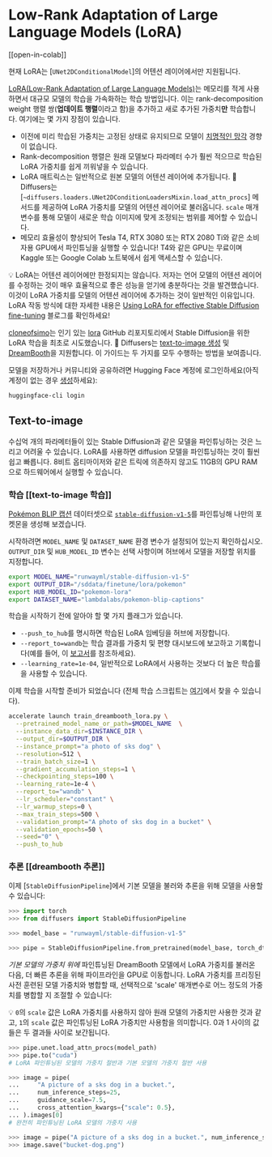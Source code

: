 <!--Copyright 2023 The HuggingFace Team. All rights reserved.

Licensed under the Apache License, Version 2.0 (the "License"); you may not use this file except in compliance with
the License. You may obtain a copy of the License at

http://www.apache.org/licenses/LICENSE-2.0

Unless required by applicable law or agreed to in writing, software distributed under the License is distributed on
an "AS IS" BASIS, WITHOUT WARRANTIES OR CONDITIONS OF ANY KIND, either express or implied. See the License for the
specific language governing permissions and limitations under the License.
-->

# Low-Rank Adaptation of Large Language Models (LoRA)

[[open-in-colab]]

<Tip warning={true}>

현재 LoRA는 [`UNet2DConditionalModel`]의 어텐션 레이어에서만 지원됩니다.

</Tip>

[LoRA(Low-Rank Adaptation of Large Language Models)](https://arxiv.org/abs/2106.09685)는 메모리를 적게 사용하면서 대규모 모델의 학습을 가속화하는 학습 방법입니다. 이는 rank-decomposition weight 행렬 쌍(**업데이트 행렬**이라고 함)을 추가하고 새로 추가된 가중치**만** 학습합니다. 여기에는 몇 가지 장점이 있습니다.

- 이전에 미리 학습된 가중치는 고정된 상태로 유지되므로 모델이 [치명적인 망각](https://www.pnas.org/doi/10.1073/pnas.1611835114) 경향이 없습니다.
- Rank-decomposition 행렬은 원래 모델보다 파라메터 수가 훨씬 적으므로 학습된 LoRA 가중치를 쉽게 끼워넣을 수 있습니다.
- LoRA 매트릭스는 일반적으로 원본 모델의 어텐션 레이어에 추가됩니다. 🧨 Diffusers는 [`~diffusers.loaders.UNet2DConditionLoadersMixin.load_attn_procs`] 메서드를 제공하여 LoRA 가중치를 모델의 어텐션 레이어로 불러옵니다. `scale` 매개변수를 통해 모델이 새로운 학습 이미지에 맞게 조정되는 범위를 제어할 수 있습니다.
- 메모리 효율성이 향상되어 Tesla T4, RTX 3080 또는 RTX 2080 Ti와 같은 소비자용 GPU에서 파인튜닝을 실행할 수 있습니다! T4와 같은 GPU는 무료이며 Kaggle 또는 Google Colab 노트북에서 쉽게 액세스할 수 있습니다.


<Tip>

💡 LoRA는 어텐션 레이어에만 한정되지는 않습니다. 저자는 언어 모델의 어텐션 레이어를 수정하는 것이 매우 효율적으로 죻은 성능을 얻기에 충분하다는 것을 발견했습니다. 이것이 LoRA 가중치를 모델의 어텐션 레이어에 추가하는 것이 일반적인 이유입니다. LoRA 작동 방식에 대한 자세한 내용은 [Using LoRA for effective Stable Diffusion fine-tuning](https://huggingface.co/blog/lora) 블로그를 확인하세요!

</Tip>

[cloneofsimo](https://github.com/cloneofsimo)는 인기 있는 [lora](https://github.com/cloneofsimo/lora) GitHub 리포지토리에서 Stable Diffusion을 위한 LoRA 학습을 최초로 시도했습니다. 🧨 Diffusers는 [text-to-image 생성](https://github.com/huggingface/diffusers/tree/main/examples/text_to_image#training-with-lora) 및 [DreamBooth](https://github.com/huggingface/diffusers/tree/main/examples/dreambooth#training-with-low-rank-adaptation-of-large-language-models-lora)을 지원합니다. 이 가이드는 두 가지를 모두 수행하는 방법을 보여줍니다.

모델을 저장하거나 커뮤니티와 공유하려면 Hugging Face 계정에 로그인하세요(아직 계정이 없는 경우 [생성](hf.co/join)하세요):

```bash
huggingface-cli login
```

## Text-to-image

수십억 개의 파라메터들이 있는 Stable Diffusion과 같은 모델을 파인튜닝하는 것은 느리고 어려울 수 있습니다. LoRA를 사용하면 diffusion 모델을 파인튜닝하는 것이 훨씬 쉽고 빠릅니다. 8비트 옵티마이저와 같은 트릭에 의존하지 않고도 11GB의 GPU RAM으로 하드웨어에서 실행할 수 있습니다.


### 학습 [[text-to-image 학습]]

[Pokémon BLIP 캡션](https://huggingface.co/datasets/lambdalabs/pokemon-blip-captions) 데이터셋으로 [`stable-diffusion-v1-5`](https://huggingface.co/runwayml/stable-diffusion-v1-5)를 파인튜닝해 나만의 포켓몬을 생성해 보겠습니다.

시작하려면 `MODEL_NAME` 및 `DATASET_NAME` 환경 변수가 설정되어 있는지 확인하십시오. `OUTPUT_DIR` 및 `HUB_MODEL_ID` 변수는 선택 사항이며 허브에서 모델을 저장할 위치를 지정합니다.

```bash
export MODEL_NAME="runwayml/stable-diffusion-v1-5"
export OUTPUT_DIR="/sddata/finetune/lora/pokemon"
export HUB_MODEL_ID="pokemon-lora"
export DATASET_NAME="lambdalabs/pokemon-blip-captions"
```

학습을 시작하기 전에 알아야 할 몇 가지 플래그가 있습니다.

* `--push_to_hub`를 명시하면 학습된 LoRA 임베딩을 허브에 저장합니다.
* `--report_to=wandb`는 학습 결과를 가중치 및 편향 대시보드에 보고하고 기록합니다(예를 들어, 이 [보고서](https://wandb.ai/pcuenq/text2image-fine-tune/run/b4k1w0tn?workspace=user-pcuenq)를 참조하세요).
* `--learning_rate=1e-04`, 일반적으로 LoRA에서 사용하는 것보다 더 높은 학습률을 사용할 수 있습니다.

이제 학습을 시작할 준비가 되었습니다 (전체 학습 스크립트는 [여기](https://github.com/huggingface/diffusers/blob/main/examples/text_to_image/train_text_to_image_lora.py)에서 찾을 수 있습니다).

```bash
accelerate launch train_dreambooth_lora.py \
  --pretrained_model_name_or_path=$MODEL_NAME  \
  --instance_data_dir=$INSTANCE_DIR \
  --output_dir=$OUTPUT_DIR \
  --instance_prompt="a photo of sks dog" \
  --resolution=512 \
  --train_batch_size=1 \
  --gradient_accumulation_steps=1 \
  --checkpointing_steps=100 \
  --learning_rate=1e-4 \
  --report_to="wandb" \
  --lr_scheduler="constant" \
  --lr_warmup_steps=0 \
  --max_train_steps=500 \
  --validation_prompt="A photo of sks dog in a bucket" \
  --validation_epochs=50 \
  --seed="0" \
  --push_to_hub
```

### 추론 [[dreambooth 추론]]

이제 [`StableDiffusionPipeline`]에서 기본 모델을 불러와 추론을 위해 모델을 사용할 수 있습니다:

```py
>>> import torch
>>> from diffusers import StableDiffusionPipeline

>>> model_base = "runwayml/stable-diffusion-v1-5"

>>> pipe = StableDiffusionPipeline.from_pretrained(model_base, torch_dtype=torch.float16)
```

*기본 모델의 가중치 위에* 파인튜닝된 DreamBooth 모델에서 LoRA 가중치를 불러온 다음, 더 빠른 추론을 위해 파이프라인을 GPU로 이동합니다. LoRA 가중치를 프리징된 사전 훈련된 모델 가중치와 병합할 때, 선택적으로 'scale' 매개변수로 어느 정도의 가중치를 병합할 지 조절할 수 있습니다:

<Tip>

💡 `0`의 `scale` 값은 LoRA 가중치를 사용하지 않아 원래 모델의 가중치만 사용한 것과 같고, `1`의 `scale` 값은 파인튜닝된 LoRA 가중치만 사용함을 의미합니다. 0과 1 사이의 값들은 두 결과들 사이로 보간됩니다.

</Tip>

```py
>>> pipe.unet.load_attn_procs(model_path)
>>> pipe.to("cuda")
# LoRA 파인튜닝된 모델의 가중치 절반과 기본 모델의 가중치 절반 사용

>>> image = pipe(
...     "A picture of a sks dog in a bucket.",
...     num_inference_steps=25,
...     guidance_scale=7.5,
...     cross_attention_kwargs={"scale": 0.5},
... ).images[0]
# 완전히 파인튜닝된 LoRA 모델의 가중치 사용

>>> image = pipe("A picture of a sks dog in a bucket.", num_inference_steps=25, guidance_scale=7.5).images[0]
>>> image.save("bucket-dog.png")
```